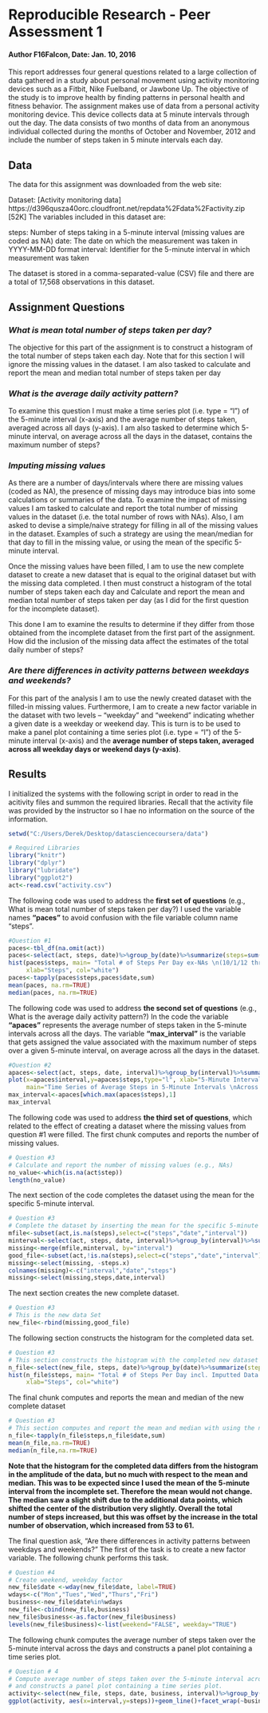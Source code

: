 # Reproducible Research - Peer Assessment 1
#### Author F16Falcon, Date: Jan. 10, 2016





This report addresses four general questions related to a large collection of data gathered in a study about personal movement using activity monitoring devices such as a Fitbit, Nike Fuelband, or Jawbone Up. The objective of the study is to improve health by finding patterns in personal health and fitness behavior. The assignment makes use of data from a personal activity monitoring device. This device collects data at 5 minute intervals through out the day. The data consists of two months of data from an anonymous individual collected during the months of October and November, 2012 and include the number of steps taken in 5 minute intervals each day.

## Data

The data for this assignment was downloaded from the web site:

Dataset: [Activity monitoring data] https://d396qusza40orc.cloudfront.net/repdata%2Fdata%2Factivity.zip [52K]
The variables included in this dataset are:

steps: Number of steps taking in a 5-minute interval (missing values are coded as NA)
date: The date on which the measurement was taken in YYYY-MM-DD format
interval: Identifier for the 5-minute interval in which measurement was taken

The dataset is stored in a comma-separated-value (CSV) file and there are a total of 17,568 observations in this dataset.

## Assignment Questions

### *What is mean total number of steps taken per day?*

The objective for this part of the assignment is to construct a histogram of the total number of steps taken each day. Note that for this section I will ignore the missing values in the dataset. I am also tasked to calculate and report the mean and median total number of steps taken per day

### *What is the average daily activity pattern?*

To examine this question I must make a time series plot (i.e. type = "l") of the 5-minute interval (x-axis) and the average number of steps taken, averaged across all days (y-axis). I am also tasked to determine which 5-minute interval, on average across all the days in the dataset, contains the maximum number of steps?

### *Imputing missing values*

As there are a number of days/intervals where there are missing values (coded as NA), the presence of missing days may introduce bias into some calculations or summaries of the data. To examine the impact of missing values I am tasked to calculate and report the total number of missing values in the dataset (i.e. the total number of rows with NAs). Also, I am asked to devise a simple/naive strategy for filling in all of the missing values in the dataset. Examples of such a strategy are using the mean/median for that day to fill in the missing value, or using the mean of the specific 5-minute interval.

Once the missing values have been filled, I am to use the new complete dataset to create a new dataset that is equal to the original dataset but with the missing data completed. I then must construct a histogram of the total number of steps taken each day and Calculate and report the mean and median total number of steps taken per day (as I did for the first question for the incomplete dataset). 

This done I am to examine the results to determine if they differ from those obtained from the incomplete dataset from the first part of the assignment. How did the inclusion of the missing data affect the estimates of the total daily number of steps?

### *Are there differences in activity patterns between weekdays and weekends?*

For this part of the analysis I am to use the newly created dataset with the filled-in missing values. Furthermore, I am to create a new factor variable in the dataset with two levels -- "weekday" and "weekend" indicating whether a given date is a weekday or weekend day. This is turn is to be used to make a panel plot containing a time series plot (i.e. type = "l") of the 5-minute interval (x-axis) and the **average number of steps taken, averaged across all weekday days or weekend days (y-axis)**. 

## Results

I initialized the systems with the following script in order to read in the acitivity files and summon the required libraries. Recall that the activity file was provided by the instructor so I hae no information on the source of the information.

```r
setwd("C:/Users/Derek/Desktop/datasciencecoursera/data")

# Required Libraries
library("knitr")
library("dplyr")
library("lubridate")
library("ggplot2")
act<-read.csv("activity.csv")
```

The following code was used to address the **first set of questions** (e.g., What is mean total number of steps taken per day?) I used the variable names **"paces"** to avoid confusion with the file variable column name "steps".

```r
#Question #1
paces<-tbl_df(na.omit(act))
paces<-select(act, steps, date)%>%group_by(date)%>%summarize(steps=sum(steps))
hist(paces$steps, main= "Total # of Steps Per Day ex-NAs \n(10/1/12 through 11/30/12)", 
     xlab="Steps", col="white")
paces<-tapply(paces$steps,paces$date,sum)
mean(paces, na.rm=TRUE)
median(paces, na.rm=TRUE)
```

The following code was used to address **the second set of questions** (e.g., What is the average daily activity pattern?) In the code the variable **"apaces"** represents the average number of steps taken in the 5-minute intervals across all the days. The variable **"max_interval"** is the variable that gets assigned the value associated with the maximum number of steps over a given 5-minute interval, on average across all the days in the dataset.

```r
#Question #2
apaces<-select(act, steps, date, interval)%>%group_by(interval)%>%summarize(steps=mean(steps,na.rm=TRUE))
plot(x=apaces$interval,y=apaces$steps,type="l", xlab="5-Minute Interval", ylab="Average # of Steps", 
     main="Time Series of Average Steps in 5-Minute Intervals \nAcross All Days (10/1/12 -11/30/12)")
max_interval<-apaces[which.max(apaces$steps),1]
max_interval
```

The following code was used to address **the third set of questions**, which related to the effect of creating a dataset where the missing values from question #1 were filled. The first chunk computes and reports the number of missing values.

```r
# Question #3
# Calculate and report the number of missing values (e.g., NAs)
no_value<-which(is.na(act$step))
length(no_value)

```

The next section of the code completes the dataset using the mean for the specific 5-minute interval.

```r
# Question #3
# Complete the dataset by inserting the mean for the specific 5-minute interval
mfile<-subset(act,is.na(steps),select=c("steps","date","interval"))
minterval<-select(act, steps, date, interval)%>%group_by(interval)%>%summarize(steps=mean(steps,na.rm=TRUE))
missing<-merge(mfile,minterval, by="interval")
good_file<-subset(act,!is.na(steps),select=c("steps","date","interval"))
missing<-select(missing, -steps.x)
colnames(missing)<-c("interval","date","steps")
missing<-select(missing,steps,date,interval)

```

The next section creates the new complete dataset.

```r
# Question #3
# This is the new data Set
new_file<-rbind(missing,good_file)
```

The following section constructs the histogram for the completed data set.

```r
# Question #3
# This section constructs the histogram with the completed new dataset
n_file<-select(new_file, steps, date)%>%group_by(date)%>%summarize(steps=sum(steps,na.rm=TRUE))
hist(n_file$steps, main= "Total # of Steps Per Day incl. Imputted Data \n(10/1/12 through 11/30/12)", 
     xlab="Steps", col="white")
```

The final chunk computes and reports the mean and median of the new complete dataset 

```r
# Question #3
# This section computes and report the mean and median with using the new dataset
n_file<-tapply(n_file$steps,n_file$date,sum)
mean(n_file,na.rm=TRUE)
median(n_file,na.rm=TRUE)
```

**Note that the histogram for the completed data differs from the histogram in the amplitude of the data, but no much with respect to the mean and median. This was to be expected since I used the mean of the 5-minute interval from the incomplete set. Therefore the mean would not change. The median saw a slight shift due to the additional data points, which shifted the center of the distribution very slightly. Overall the total number of steps increased, but this was offset by the increase in the total number of observation, which increased from 53 to 61.**

The final question ask, "Are there differences in activity patterns between weekdays and weekends?" The first of the task is to create a new factor variable. The following chunk performs this task.

```r
# Question #4
# Create weekend, weekday factor
new_file$date <-wday(new_file$date, label=TRUE)
wdays<-c("Mon","Tues","Wed","Thurs","Fri")
business<-new_file$date%in%wdays
new_file<-cbind(new_file,business)
new_file$business<-as.factor(new_file$business)
levels(new_file$business)<-list(weekend="FALSE", weekday="TRUE")
```

The following chunk computes the average number of steps taken over the 5-minute interval across the days and constructs a panel plot containing a time series plot.

```r
# Question # 4
# Compute average number of steps taken over the 5-minute interval across the days
# and constructs a panel plot containing a time series plot.
activity<-select(new_file, steps, date, business, interval)%>%group_by(interval,business)%>%summarize(steps=mean(steps,na.rm=TRUE))
ggplot(activity, aes(x=interval,y=steps))+geom_line()+facet_wrap(~business,nrow=2)+ylab("Average Number of Steps")

```


